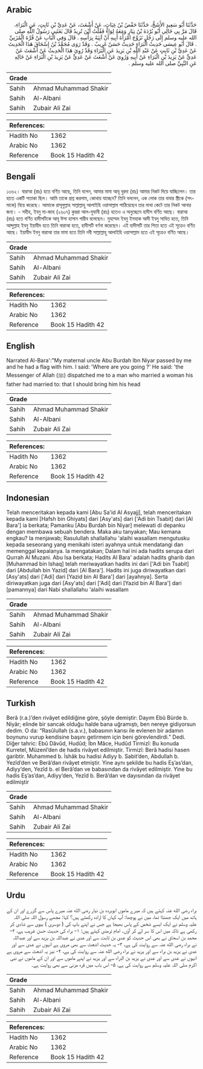 ## Arabic


<div dir="rtl" lang="ar" style={{fontSize:'larger',backgroundColor:'#f8f9fa',padding:20}}>
حَدَّثَنَا أَبُو سَعِيدٍ الأَشَجُّ، حَدَّثَنَا حَفْصُ بْنُ غِيَاثٍ، عَنْ أَشْعَثَ، عَنْ عَدِيِّ بْنِ ثَابِتٍ، عَنِ الْبَرَاءِ، قَالَ مَرَّ بِي خَالِي أَبُو بُرْدَةَ بْنُ نِيَارٍ وَمَعَهُ لِوَاءٌ فَقُلْتُ أَيْنَ تُرِيدُ قَالَ بَعَثَنِي رَسُولُ اللَّهِ صلى الله عليه وسلم إِلَى رَجُلٍ تَزَوَّجَ امْرَأَةَ أَبِيهِ أَنْ آتِيَهُ بِرَأْسِهِ ‏.‏ قَالَ وَفِي الْبَابِ عَنْ قُرَّةَ الْمُزَنِيِّ ‏.‏ قَالَ أَبُو عِيسَى حَدِيثُ الْبَرَاءِ حَدِيثٌ حَسَنٌ غَرِيبٌ ‏.‏ وَقَدْ رَوَى مُحَمَّدُ بْنُ إِسْحَاقَ هَذَا الْحَدِيثَ عَنْ عَدِيِّ بْنِ ثَابِتٍ عَنْ عَبْدِ اللَّهِ بْنِ يَزِيدَ عَنِ الْبَرَاءِ وَقَدْ رُوِيَ هَذَا الْحَدِيثُ عَنْ أَشْعَثَ عَنْ عَدِيٍّ عَنْ يَزِيدَ بْنِ الْبَرَاءِ عَنْ أَبِيهِ وَرُوِيَ عَنْ أَشْعَثَ عَنْ عَدِيٍّ عَنْ يَزِيدَ بْنِ الْبَرَاءِ عَنْ خَالِهِ عَنِ النَّبِيِّ صلى الله عليه وسلم ‏.‏
</div>
<div style={{backgroundColor:'#f8f9fa',padding:20, marginBottom: 10}}><table> <thead> <tr> <th>Grade</th> <th></th> </tr> </thead> <tbody> <tr><td>Sahih</td><td>Ahmad Muhammad Shakir</td></tr><tr><td>Sahih</td><td>Al-Albani</td></tr><tr><td>Sahih</td><td>Zubair Ali Zai</td></tr></tbody></table><table> <thead> <tr> <th>References:</th> <th></th> </tr> </thead> <tbody><tr><td>Hadith No</td><td>1362</td></tr><tr><td>Arabic No</td><td>1362</td></tr><tr><td>Reference</td><td>Book 15 Hadith 42</td></tr></tbody></table></div>

## Bengali


<div dir="ltr" lang="bn" style={{fontSize:'larger',backgroundColor:'#f8f9fa',padding:20}}>
১৩৬২। বারাআ (রাঃ) হতে বর্ণিত আছে, তিনি বলেন, আমার মামা আবূ বুরদা (রাঃ) আমার নিকট দিয়ে যাচ্ছিলেন। তার হাতে একটি পতাকা ছিল। আমি তাকে প্রশ্ন করলাম, কোথায় যাচ্ছেন? তিনি বললেন, এক লোক তার বাবার স্ত্রীকে (সৎমাকে) বিয়ে করেছে। আমাকে রাসূলুল্লাহ সাল্লাল্লাহু আলাইহি ওয়াসাল্লাম পাঠিয়েছেন তার মাথা কেটে তার নিকট আনার জন্য। - সহীহ, ইবনু মা-জাহ (২৬০৭) কুররা আল-মুযানী (রাঃ) হতেও এ অনুচ্ছেদে হাদীস বর্ণিত আছে। বারাআ (রাঃ) হতে বর্ণিত হাদীসটিকে আবূ ঈসা হাসান গারীব বলেছেন। মুহাম্মদ ইবনু ইসহাক আদী ইবনু সাবিত হতে, তিনি আব্দুল্লাহ ইবনু ইয়াযীদ হতে তিনি বারাআ হতে, হাদীসটি বর্ণনা করেছেন। এই হাদীসটি তার পিতা হতে এই সূত্রেও বর্ণিত আছে। ইয়াযীদ ইবনু বারাআ তার মামা হতে তিনি নবী সাল্লাল্লাহু আলাইহি ওয়াসাল্লাম হতে এই সূত্রেও বর্ণিত আছে।
</div>
<div style={{backgroundColor:'#f8f9fa',padding:20, marginBottom: 10}}><table> <thead> <tr> <th>Grade</th> <th></th> </tr> </thead> <tbody> <tr><td>Sahih</td><td>Ahmad Muhammad Shakir</td></tr><tr><td>Sahih</td><td>Al-Albani</td></tr><tr><td>Sahih</td><td>Zubair Ali Zai</td></tr></tbody></table><table> <thead> <tr> <th>References:</th> <th></th> </tr> </thead> <tbody><tr><td>Hadith No</td><td>1362</td></tr><tr><td>Arabic No</td><td>1362</td></tr><tr><td>Reference</td><td>Book 15 Hadith 42</td></tr></tbody></table></div>

## English


<div dir="ltr" lang="en" style={{fontSize:'larger',backgroundColor:'#f8f9fa',padding:20}}>
Narrated Al-Bara':"My maternal uncle Abu Burdah Ibn Niyar passed by me and he had a flag with him. I said: 'Where are you going ?' He said: 'the Messenger of Allah (ﷺ) dispatched me to a man who married a woman his father had married to: that I should bring him his head
</div>
<div style={{backgroundColor:'#f8f9fa',padding:20, marginBottom: 10}}><table> <thead> <tr> <th>Grade</th> <th></th> </tr> </thead> <tbody> <tr><td>Sahih</td><td>Ahmad Muhammad Shakir</td></tr><tr><td>Sahih</td><td>Al-Albani</td></tr><tr><td>Sahih</td><td>Zubair Ali Zai</td></tr></tbody></table><table> <thead> <tr> <th>References:</th> <th></th> </tr> </thead> <tbody><tr><td>Hadith No</td><td>1362</td></tr><tr><td>Arabic No</td><td>1362</td></tr><tr><td>Reference</td><td>Book 15 Hadith 42</td></tr></tbody></table></div>

## Indonesian


<div dir="ltr" lang="id" style={{fontSize:'larger',backgroundColor:'#f8f9fa',padding:20}}>
Telah menceritakan kepada kami [Abu Sa'id Al Asyajj], telah menceritakan kepada kami [Hafsh bin Ghiyats] dari [Asy'ats] dari ['Adi bin Tsabit] dari [Al Bara'] ia berkata; Pamanku [Abu Burdah bin Niyar] melewati di depanku dengan membawa sebuah bendera. Maka aku tanyakan; Mau kemana engkau? Ia menjawab; Rasulullah shallallahu 'alaihi wasallam mengutusku kepada seseorang yang menikahi isteri ayahnya untuk mendatangi dan memenggal kepalanya. Ia mengatakan; Dalam hal ini ada hadits serupa dari Qurrah Al Muzani. Abu Isa berkata; Hadits Al Bara' adalah hadits gharib dan [Muhammad bin Ishaq] telah meriwayatkan hadits ini dari ['Adi bin Tsabit] dari [Abdullah bin Yazid] dari [Al Bara']. Hadits ini juga diriwayatkan dari [Asy'ats] dari ['Adi] dari [Yazid bin Al Bara'] dari [ayahnya]. Serta diriwayatkan juga dari [Asy'ats] dari ['Adi] dari [Yazid bin Al Bara'] dari [pamannya] dari Nabi shallallahu 'alaihi wasallam
</div>
<div style={{backgroundColor:'#f8f9fa',padding:20, marginBottom: 10}}><table> <thead> <tr> <th>Grade</th> <th></th> </tr> </thead> <tbody> <tr><td>Sahih</td><td>Ahmad Muhammad Shakir</td></tr><tr><td>Sahih</td><td>Al-Albani</td></tr><tr><td>Sahih</td><td>Zubair Ali Zai</td></tr></tbody></table><table> <thead> <tr> <th>References:</th> <th></th> </tr> </thead> <tbody><tr><td>Hadith No</td><td>1362</td></tr><tr><td>Arabic No</td><td>1362</td></tr><tr><td>Reference</td><td>Book 15 Hadith 42</td></tr></tbody></table></div>

## Turkish


<div dir="ltr" lang="tr" style={{fontSize:'larger',backgroundColor:'#f8f9fa',padding:20}}>
Berâ (r.a.)’den rivâyet edildiğine göre, şöyle demiştir: Dayım Ebû Bürde b. Niyâr; elinde bir sancak olduğu halde bana uğramıştı, ben nereye gidiyorsun dedim. O da: “Rasûlullah (s.a.v.), babasının karısı ile evlenen bir adamın boynunu vurup kendisine başını getirmem için beni görevlendirdi.” Dedi. Diğer tahric: Ebû Dâvûd, Hudûd; İbn Mâce, Hudûd Tirmizî: Bu konuda Kurretel, Müzenî’den de hadis rivâyet edilmiştir. Tirmizî: Berâ hadisi hasen garibtir. Muhammed b. İshâk bu hadisi Adiyy b. Sabit’den, Abdullah b. Yezîd’den ve Berâ’dan rivâyet etmiştir. Yine aynı şekilde bu hadis Eş’as’dan, Adiyy’den, Yezîd b. el Berâ’dan ve babasından da rivâyet edilmiştir. Yine bu hadis Eş’as’dan, Adiyy’den, Yezîd b. Berâ’dan ve dayısından da rivâyet edilmiştir
</div>
<div style={{backgroundColor:'#f8f9fa',padding:20, marginBottom: 10}}><table> <thead> <tr> <th>Grade</th> <th></th> </tr> </thead> <tbody> <tr><td>Sahih</td><td>Ahmad Muhammad Shakir</td></tr><tr><td>Sahih</td><td>Al-Albani</td></tr><tr><td>Sahih</td><td>Zubair Ali Zai</td></tr></tbody></table><table> <thead> <tr> <th>References:</th> <th></th> </tr> </thead> <tbody><tr><td>Hadith No</td><td>1362</td></tr><tr><td>Arabic No</td><td>1362</td></tr><tr><td>Reference</td><td>Book 15 Hadith 42</td></tr></tbody></table></div>

## Urdu


<div dir="rtl" lang="ur" style={{fontSize:'larger',backgroundColor:'#f8f9fa',padding:20}}>
براء رضی الله عنہ کہتے ہیں کہ میرے ماموں ابوبردہ بن نیار رضی الله عنہ میرے پاس سے گزرے اور ان کے ہاتھ میں ایک جھنڈا تھا، میں نے پوچھا: آپ کہاں کا ارادہ رکھتے ہیں؟ کہا: مجھے رسول اللہ صلی اللہ علیہ وسلم نے ایک ایسے شخص کے پاس بھیجا ہے جس نے اپنے باپ کی ( دوسری ) بیوی سے شادی کر رکھی ہے تاکہ میں اس کا سر لے کر آؤں۔ امام ترمذی کہتے ہیں: ۱- براء کی حدیث حسن غریب ہے، ۲- محمد بن اسحاق نے بھی اس حدیث کو عدی بن ثابت سے اور عدی نے عبداللہ بن یزید سے اور عبداللہ نے براء رضی الله عنہ سے روایت کی ہے، ۳- یہ حدیث اشعث سے بھی مروی ہے انہوں نے عدی سے اور عدی نے یزید بن براء سے اور یزید نے براء رضی الله عنہ سے روایت کی ہے، ۴- نیز یہ اشعث سے مروی ہے انہوں نے عدی سے اور عدی نے یزید بن البراء سے اور یزید نے اپنے ماموں سے اور ان کے ماموں نے نبی اکرم صلی اللہ علیہ وسلم سے روایت کی ہے، ۵- اس باب میں قرہ مزنی سے بھی روایت ہے۔
</div>
<div style={{backgroundColor:'#f8f9fa',padding:20, marginBottom: 10}}><table> <thead> <tr> <th>Grade</th> <th></th> </tr> </thead> <tbody> <tr><td>Sahih</td><td>Ahmad Muhammad Shakir</td></tr><tr><td>Sahih</td><td>Al-Albani</td></tr><tr><td>Sahih</td><td>Zubair Ali Zai</td></tr></tbody></table><table> <thead> <tr> <th>References:</th> <th></th> </tr> </thead> <tbody><tr><td>Hadith No</td><td>1362</td></tr><tr><td>Arabic No</td><td>1362</td></tr><tr><td>Reference</td><td>Book 15 Hadith 42</td></tr></tbody></table></div>